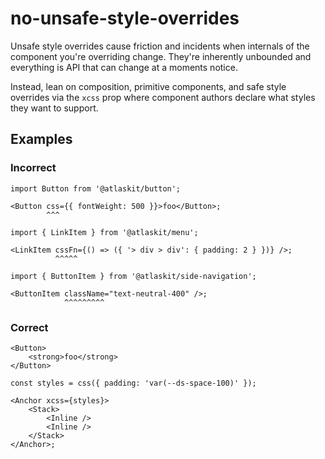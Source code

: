 # no-unsafe-style-overrides

Unsafe style overrides cause friction and incidents when internals of the component you're
overriding change. They're inherently unbounded and everything is API that can change at a moments
notice.

Instead, lean on composition, primitive components, and safe style overrides via the `xcss` prop
where component authors declare what styles they want to support.

## Examples

### Incorrect

```tsx
import Button from '@atlaskit/button';

<Button css={{ fontWeight: 500 }}>foo</Button>;
        ^^^
```

```tsx
import { LinkItem } from '@atlaskit/menu';

<LinkItem cssFn={() => ({ '> div > div': { padding: 2 } })} />;
          ^^^^^
```

```tsx
import { ButtonItem } from '@atlaskit/side-navigation';

<ButtonItem className="text-neutral-400" />;
            ^^^^^^^^^
```

### Correct

```tsx
<Button>
	<strong>foo</strong>
</Button>
```

```tsx
const styles = css({ padding: 'var(--ds-space-100)' });

<Anchor xcss={styles}>
	<Stack>
		<Inline />
		<Inline />
	</Stack>
</Anchor>;
```
